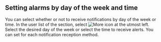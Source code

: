 ## Setting alarms by day of the week and time

You can select whether or not to receive notifications by day of the week or time. In the user list of the <Cmdname sid="alert_receive_settings_by_member" className="uitext" /> section, select ![More icon](/img/ico-more-down.svg) at the utmost left. Select the desired day of the week or select the time to receive alerts. You can set for each notification reception method.

<Xclude product="url">

<ImgLang img='set-event-day-time.png' desc='Receiving alerts by day of the week or time' />

</Xclude>

<InDoc product="url">

<ImgLang img='set-event-day-time-url.png' desc='Alert reception by day of the week and time' />

</InDoc>
